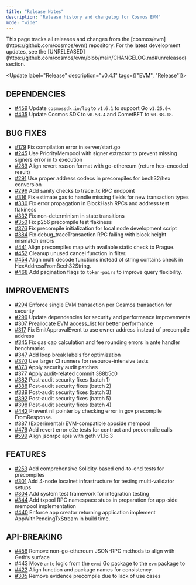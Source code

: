 ```yaml
---
title: "Release Notes"
description: "Release history and changelog for Cosmos EVM"
mode: "wide"
---
```


<Info>
  This page tracks all releases and changes from the [cosmos/evm](https://github.com/cosmos/evm) repository.
  For the latest development updates, see the [UNRELEASED](https://github.com/cosmos/evm/blob/main/CHANGELOG.md#unreleased) section.
</Info>

<Update label="Release" description="v0.4.1" tags={["EVM", "Release"]}>
## DEPENDENCIES

- [\#459](https://github.com/cosmos/evm/pull/459) Update `cosmossdk.io/log` to `v1.6.1` to support Go `v1.25.0+`.
- [\#435](https://github.com/cosmos/evm/pull/435) Update Cosmos SDK to `v0.53.4` and CometBFT to `v0.38.18`.

## BUG FIXES

- [\#179](https://github.com/cosmos/evm/pull/179) Fix compilation error in server/start.go
- [\#245](https://github.com/cosmos/evm/pull/245) Use PriorityMempool with signer extractor to prevent missing signers error in tx execution
- [\#289](https://github.com/cosmos/evm/pull/289) Align revert reason format with go-ethereum (return hex-encoded result)
- [\#291](https://github.com/cosmos/evm/pull/291) Use proper address codecs in precompiles for bech32/hex conversion
- [\#296](https://github.com/cosmos/evm/pull/296) Add sanity checks to trace_tx RPC endpoint
- [\#316](https://github.com/cosmos/evm/pull/316) Fix estimate gas to handle missing fields for new transaction types
- [\#330](https://github.com/cosmos/evm/pull/330) Fix error propagation in BlockHash RPCs and address test flakiness
- [\#332](https://github.com/cosmos/evm/pull/332) Fix non-determinism in state transitions
- [\#350](https://github.com/cosmos/evm/pull/350) Fix p256 precompile test flakiness
- [\#376](https://github.com/cosmos/evm/pull/376) Fix precompile initialization for local node development script
- [\#384](https://github.com/cosmos/evm/pull/384) Fix debug_traceTransaction RPC failing with block height mismatch errors
- [\#441](https://github.com/cosmos/evm/pull/441) Align precompiles map with available static check to Prague.
- [\#452](https://github.com/cosmos/evm/pull/452) Cleanup unused cancel function in filter.
- [\#454](https://github.com/cosmos/evm/pull/454) Align multi decode functions instead of string contains check in HexAddressFromBech32String.
- [\#468](https://github.com/cosmos/evm/pull/468) Add pagination flags to `token-pairs` to improve query flexibility.

## IMPROVEMENTS

- [\#294](https://github.com/cosmos/evm/pull/294) Enforce single EVM transaction per Cosmos transaction for security
- [\#299](https://github.com/cosmos/evm/pull/299) Update dependencies for security and performance improvements
- [\#307](https://github.com/cosmos/evm/pull/307) Preallocate EVM access_list for better performance
- [\#317](https://github.com/cosmos/evm/pull/317) Fix EmitApprovalEvent to use owner address instead of precompile address
- [\#345](https://github.com/cosmos/evm/pull/345) Fix gas cap calculation and fee rounding errors in ante handler benchmarks
- [\#347](https://github.com/cosmos/evm/pull/347) Add loop break labels for optimization
- [\#370](https://github.com/cosmos/evm/pull/370) Use larger CI runners for resource-intensive tests
- [\#373](https://github.com/cosmos/evm/pull/373) Apply security audit patches
- [\#377](https://github.com/cosmos/evm/pull/377) Apply audit-related commit 388b5c0
- [\#382](https://github.com/cosmos/evm/pull/382) Post-audit security fixes (batch 1)
- [\#388](https://github.com/cosmos/evm/pull/388) Post-audit security fixes (batch 2)
- [\#389](https://github.com/cosmos/evm/pull/389) Post-audit security fixes (batch 3)
- [\#392](https://github.com/cosmos/evm/pull/392) Post-audit security fixes (batch 5)
- [\#398](https://github.com/cosmos/evm/pull/398) Post-audit security fixes (batch 4)
- [\#442](https://github.com/cosmos/evm/pull/442) Prevent nil pointer by checking error in gov precompile FromResponse.
- [\#387](https://github.com/cosmos/evm/pull/387) (Experimental) EVM-compatible appside mempool
- [\#476](https://github.com/cosmos/evm/pull/476) Add revert error e2e tests for contract and precompile calls
- [\#599](https://github.com/cosmos/evm/pull/599) Align jsonrpc apis with geth v1.16.3

## FEATURES

- [\#253](https://github.com/cosmos/evm/pull/253) Add comprehensive Solidity-based end-to-end tests for precompiles
- [\#301](https://github.com/cosmos/evm/pull/301) Add 4-node localnet infrastructure for testing multi-validator setups
- [\#304](https://github.com/cosmos/evm/pull/304) Add system test framework for integration testing
- [\#344](https://github.com/cosmos/evm/pull/344) Add txpool RPC namespace stubs in preparation for app-side mempool implementation
- [\#440](https://github.com/cosmos/evm/pull/440) Enforce app creator returning application implement AppWithPendingTxStream in build time.

## API-BREAKING

- [\#456](https://github.com/cosmos/evm/pull/456) Remove non–go-ethereum JSON-RPC methods to align with Geth’s surface
- [\#443](https://github.com/cosmos/evm/pull/443) Move `ante` logic from the `evmd` Go package to the `evm` package to
- [\#422](https://github.com/cosmos/evm/pull/422) Align function and package names for consistency.
- [\#305](https://github.com/cosmos/evm/pull/305) Remove evidence precompile due to lack of use cases
</Update>
